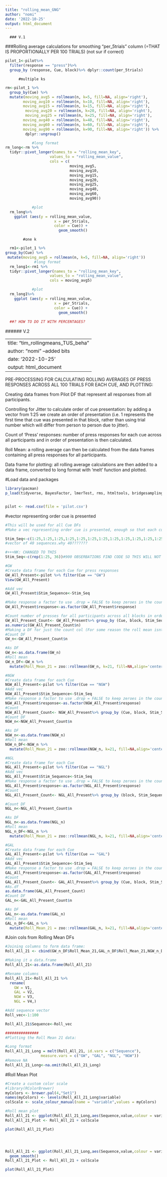 ---
title: "rolling_mean_GNG"
author: "nomi"
date: '2022-10-25'
output: html_document
---

      ### V.1


  ###Rolling average calculations for smoothing "per_5trials" column (=THAT IS PROPORTIONALLY PER 100 TRIALS)
        (not sur if correct)

```{r}
pilot_1<-pilot%>%  
  filter(response == "press")%>%
  group_by (response, Cue, block)%>% dplyr::count(per_5trials) 
```


          #multiple ks
```{r}


rm<-pilot_1 %>%
  group_by(Cue) %>%
  mutate(moving_avg5 = rollmean(n, k=5, fill=NA, align='right'),
        moving_avg10 = rollmean(n, k=10, fill=NA, align='right'),
        moving_avg15 = rollmean(n, k=15, fill=NA, align='right'),
         moving_avg20 = rollmean(n, k=20, fill=NA, align='right'),
         moving_avg25 = rollmean(n, k=25, fill=NA, align='right'),
        moving_avg40 = rollmean(n, k=40, fill=NA, align='right'),
        moving_avg60 = rollmean(n, k=60, fill=NA, align='right'),
        moving_avg90 = rollmean(n, k=90, fill=NA, align='right')) %>% 
         dplyr::ungroup()

            #long format
rm_long<-rm %>% 
  tidyr::pivot_longer(names_to = "rolling_mean_key", 
                    values_to = "rolling_mean_value", 
                    cols = c( 
                             moving_avg5, 
                             moving_avg10,
                             moving_avg15,
                             moving_avg20,
                             moving_avg25,
                             moving_avg40,
                             moving_avg60,
                             moving_avg90))

            #plot
  rm_long%>% 
    ggplot (aes(y = rolling_mean_value, 
                      x = per_5trials, 
                      color = Cue)) + 
                        geom_smooth()
```



            #one k
```{r}
  rm1<-pilot_1 %>%
group_by(Cue) %>%
 mutate(moving_avg5 = rollmean(n, k=5, fill=NA, align='right'))
             #long format
  rm_long1<-rm1 %>% 
  tidyr::pivot_longer(names_to = "rolling_mean_key", 
                    values_to = "rolling_mean_value", 
                    cols = moving_avg5)

            #plot
  rm_long1%>% 
    ggplot (aes(y = rolling_mean_value, 
                      x = per_5trials, 
                      color = Cue)) + 
                        geom_smooth()
  
  ##? HOW TO DO IT WITH PERCENTAGES?

```



 ###### V.2

---
title: "tim_rollingmeans_TUS_beha"
author: "nomi" --added bits
date: '2022-10-25'
output: html_document
---



PRE-PROCESSING FOR CALCULATING ROLLING AVERAGES OF PRESS RESPONSES ACROSS ALL 100 TRIALS FOR EACH CUE, AND PLOTTING:

Creating data frames from Pilot DF that represent all responses from all participants. 

Controlling for Jitter to calculate order of cue presentation: by adding a vector from 1:25 we create an order of presentation (i.e. 1 represents the first time that cue was presented in that block, rather than using trial number which will differ from person to person due to jitter).

Count of 'Press' responses: number of press responses for each cue across all participants and in order of presentation is then calculated.

Roll Mean: a rolling average can then be calculated from the data frames containing all press responses for all participants.

Data frame for plotting: all rolling average calculations are then added to a data frame, converted to long format with 'melt' function and plotted.

#Load data and packages
```{r}
library(pacman)
p_load(tidyverse, BayesFactor, lmerTest, rms, htmltools, bridgesampling, rstanarm,dplyr, magrittr, ggplot(), scales, RColorBrewer, parsnip, zoo, reshape)


pilot <- read.csv(file = 'pilot.csv')

```


#vector representing order cue is presented
```{r}
#This will be used for all Cue DFs
#Make a vec representing order cue is presented, enough so that each cue for each participant has 1:25 of order

Stim_Seq<-c(1:25,1:25,1:25,1:25,1:25,1:25,1:25,1:25,1:25,1:25,1:25,1:25,1:25,1:25,1:25,1:25,1:25,1:25,1:25,1:25,1:25,1:25,1:25,1:25,1:25,1:25,1:25,1:25,1:25,1:25,1:25,1:25,1:25,1:25,1:25,1:25,1:25,1:25,1:25,1:25)
#vector of 40 sequences.why 40???????

#+++NK: CHANGED TO THIS
Stim_Seq<-c(rep(1:25, 36))#900 OBSERBATIONS FIND CODE SO THIS WILL NOT BE HAPPENING MANUALLY


```



```{r}
#GW
#Create data frame for each Cue for press responses
GW_All_Present<-pilot %>% filter(Cue == "GW")
View(GW_All_Present)

#Add vec
GW_All_Present$Stim_Sequence<-Stim_Seq

#Make response a factor to use .drop = FALSE to keep zeroes in the count
GW_All_Present$response<-as.factor(GW_All_Present$response)

#Count number of presses for all participants across all blocks in order from 1 to 100 (Total amount the cue was presented)
GW_All_Present_Count<- GW_All_Present%>% group_by (Cue, block, Stim_Sequence)%>% dplyr::count(response,.drop = FALSE) %>% filter(response == "press")
as.numeric(GW_All_Present_Count$n)
#Making a DF for just the count col (For some reason the roll mean isnt working with whole DF)
#Count DF
GW_n<-GW_All_Present_Count$n

#As DF
GW_n<-as.data.frame(GW_n)
#Roll mean
GW_n_DF<-GW_n %>%
  mutate(Roll_Mean_21 = zoo::rollmean(GW_n, k=21, fill=NA,align='center'))
```


```{r}
#NGW
#Create data frame for each Cue
NGW_All_Present<-pilot %>% filter(Cue == "NGW")
#Add vec
NGW_All_Present$Stim_Sequence<-Stim_Seq
#Make response a factor to use .drop = FALSE to keep zeroes in the count
NGW_All_Present$response<-as.factor(NGW_All_Present$response)
#Count
NGW_All_Present_Count<- NGW_All_Present%>% group_by (Cue, block, Stim_Sequence)%>% dplyr::count(response,.drop = FALSE) %>% filter(response == "press")
#Count DF
NGW_n<-NGW_All_Present_Count$n

#As DF
NGW_n<-as.data.frame(NGW_n)
#Roll mean
NGW_n_DF<-NGW_n %>%
  mutate(Roll_Mean_21 = zoo::rollmean(NGW_n, k=21, fill=NA,align='center'))
```


```{r}
#NGL
#Create data frame for each Cue
NGL_All_Present<-pilot %>% filter(Cue == "NGL")
#Add vec
NGL_All_Present$Stim_Sequence<-Stim_Seq
#Make response a factor to use .drop = FALSE to keep zeroes in the count
NGL_All_Present$response<-as.factor(NGL_All_Present$response)
#Count
NGL_All_Present_Count<- NGL_All_Present%>% group_by (block, Stim_Sequence)%>% dplyr::count(response,.drop = FALSE) %>% filter(response == "press")

#Count DF
NGL_n<-NGL_All_Present_Count$n

#As DF
NGL_n<-as.data.frame(NGL_n)
#Roll mean
NGL_n_DF<-NGL_n %>%
  mutate(Roll_Mean_21 = zoo::rollmean(NGL_n, k=21, fill=NA,align='center'))
```


```{r}
#GAL
#Create data frame for each Cue
GAL_All_Present<-pilot %>% filter(Cue == "GAL")
#Add vec
GAL_All_Present$Stim_Sequence<-Stim_Seq
#Make response a factor to use .drop = FALSE to keep zeroes in the count
GAL_All_Present$response<-as.factor(GAL_All_Present$response)
#Count
GAL_All_Present_Count<- GAL_All_Present%>% group_by (Cue, block, Stim_Sequence)%>% dplyr::count(response,.drop = FALSE) %>% filter(response == "press")
#As.df
as.data.frame(GAL_All_Present_Count)
#Count DF
GAL_n<-GAL_All_Present_Count$n

#As DF
GAL_n<-as.data.frame(GAL_n)
#Roll mean
GAL_n_DF<-GAL_n %>%
  mutate(Roll_Mean_21 = zoo::rollmean(GAL_n, k=21, fill=NA,align='center'))
```


#Join cols from Rolling Mean DFs

```{r}
#Joining columns to form data frame:
Roll_All_21 <- cbind(GW_n_DF$Roll_Mean_21,GAL_n_DF$Roll_Mean_21,NGW_n_DF$Roll_Mean_21,NGL_n_DF$Roll_Mean_21)

#Making it a data.frame
Roll_All_21<-as.data.frame(Roll_All_21)

#Rename columns
Roll_All_21<-Roll_All_21 %>% 
  rename(
    GW = V1,
    GAL = V2,
    NGW = V3,
    NGL = V4,)

#Add sequence vector
Roll_vec<-1:100

Roll_All_21$Sequence<-Roll_vec

###############
#Plotting the Roll Mean 21 data:

#Long format
Roll_All_21_Long = melt(Roll_All_21, id.vars = c("Sequence"),
                measure.vars = c("GW", "GAL", "NGL", "NGW"))
#Remove NA
Roll_All_21_Long<-na.omit(Roll_All_21_Long)
```

#Roll Mean Plot
```{r}
#Create a custom color scale
#library(RColorBrewer)
myColors <- brewer.pal(4,"Set1")
names(myColors) <- levels(Roll_All_21_Long$variable)
colScale <- scale_colour_manual(name = "variable",values = myColors)

#Roll mean plot
Roll_All_21 <- ggplot(Roll_All_21_Long,aes(Sequence,value,colour = variable, group = variable)) + geom_point() + geom_line()
Roll_All_21_Plot <- Roll_All_21 + colScale

plot(Roll_All_21_Plot)




Roll_All_21 <- ggplot(Roll_All_21_Long,aes(Sequence,value,colour = variable, group = variable))+
  geom_smooth()
Roll_All_21_Plot <- Roll_All_21 + colScale

plot(Roll_All_21_Plot)
```



